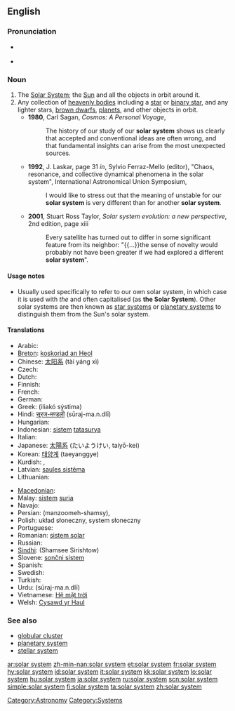 {{also|Solar System}}
==English==
{{wikipedia}}
===Pronunciation===
* {{a|UK}} {{IPA|/ˈsəʊl.ə ˌsɪs.təm/}}
* {{a|US}} {{IPA|/ˈsoʊ.lɚ ˌsɪs.təm/}}

===Noun===
{{en-noun|sg=[[solar]] [[system]]}}

# The [[Solar System]]; the [[Sun]] and all the objects in orbit around it.
# Any collection of [[heavenly bodies]] including a [[star]] or [[binary star]], and any lighter stars, [[brown dwarf]]s, [[planet]]s, and other objects in orbit.
#* '''1980''', Carl Sagan, ''Cosmos: A Personal Voyage'',
#*: The history of our study of our '''solar system''' shows us clearly that accepted and conventional ideas are often wrong, and that fundamental insights can arise from the most unexpected sources.
#* '''1992''', J. Laskar, page 31 ''in'', Sylvio Ferraz-Mello (editor), "Chaos, resonance, and collective dynamical phenomena in the solar system", International Astronomical Union Symposium,
#*: I would like to stress out that the meaning of unstable for our '''solar system''' is very different than for another '''solar system'''.
#* '''2001''', Stuart Ross Taylor, ''Solar system evolution: a new perspective'', 2nd edition, page xiii
#*: Every satellite has turned out to differ in some significant feature from its neighbor: "{{...}}the sense of novelty would probably not have been greater if we had explored a different '''solar system'''".

====Usage notes====
* Usually used specifically to refer to our own solar system, in which case it is used with ''the'' and often capitalised (as '''the Solar System''').  Other solar systems are then known as [[star system]]s or [[planetary system]]s to distinguish them from the Sun's solar system.

====Translations====
{{trans-top|the Solar System}}
* Arabic: {{t-|ar|منظومة شمسية|f|sc=Arab}}
* [[Breton]]: [[koskoriad an Heol]] {{m}}
* Chinese: [[太阳系]] (tài yáng xì)
* Czech: {{t+|cs|sluneční soustava|f}}
* Dutch: {{t+|nl|zonnestelsel|n}}
* Finnish: {{t+|fi|aurinkokunta}}
* French: {{t+|fr|système solaire|m}}
* German: {{t+|de|Sonnensystem|n}}
* Greek: {{t+|el|ηλιακό σύστημα|n|sc=Grek}} (iliakó sýstima)
* Hindi: [[सूरज-मण्डली]] (sūraj-ma.n.dlī) {{f}}
* Hungarian: {{t+|hu|naprendszer}}
* Indonesian: [[sistem]] [[tatasurya]]
* Italian: {{t+|it|sistema solare|m}}
* Japanese: [[太陽系]] (たいようけい, taiyō-kei)
* Korean: [[태양계]] (taeyanggye)
* Kurdish: {{t+|ku|pergala rojê|f}}, {{t+|ku|sîstema rojê|f}}
* Latvian: [[saules sistēma]] {{f}}
* Lithuanian: {{t+|lt|Saulės sistema|f|xs=Lithuanian}}
{{trans-mid}}
* [[Macedonian]]: {{t|mk|сончев систем|m|tr=sónčev sístem|sc=Cyrl|xs=Macedonian}}
* Malay: [[sistem]] [[suria]]
* Navajo: {{tø|nv|Yágháhookáán biiʼ Hólónígíí}}
* Persian: {{fa-Arab|[[منظومه شمسی]]}} (manzoomeh-shamsy), {{fa-Arab|[[سامانه خورشیدی]]}}
* Polish: układ słoneczny, system słoneczny {{m}}
* Portuguese: {{t+|pt|sistema solar|m}}
* Romanian: [[sistem solar]] {{n}}
* Russian: {{t+|ru|солнечная система|f|sc=Cyrl}}
* [[Sindhi]]: {{sd-Arab|[[شَمسِي سِرِشتو]]}} (Shamsee Sirishtow) {{m}}
* Slovene: [[sončni sistem]] {{m}}
* Spanish: {{t+|es|sistema solar|m}}
* Swedish: {{t+|sv|solsystem|n}}
* Turkish: {{t+|tr|güneş sistemi}}
* Urdu: {{ur-Arab|[[سورج منڈلی]]}} (sūraj-ma.n.dlī) {{f}}
* Vietnamese: [[Hệ mặt trời]]
* Welsh: [[Cysawd yr Haul]]
{{trans-bottom}}

===See also===
* [[globular cluster]]
* [[planetary system]]
* [[stellar system]]

[[Category:Astronomy]]
[[Category:Systems]]

[[ar:solar system]]
[[zh-min-nan:solar system]]
[[et:solar system]]
[[fr:solar system]]
[[hy:solar system]]
[[id:solar system]]
[[it:solar system]]
[[kk:solar system]]
[[lo:solar system]]
[[hu:solar system]]
[[ja:solar system]]
[[ru:solar system]]
[[scn:solar system]]
[[simple:solar system]]
[[fi:solar system]]
[[ta:solar system]]
[[zh:solar system]]